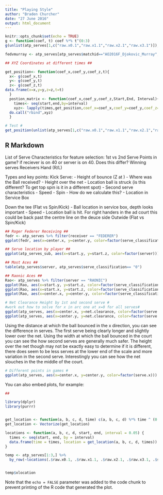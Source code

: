 ```yaml
---
title: "Playing Style"
author: "Braden Churcher"
date: "27 June 2016"
output: html_document
---
```


```r
knitr::opts_chunk$set(echo = TRUE)
g <- function(coef, t) coef %*% t^(0:3)
g(unlist(atp_serves[1,c("raw.x0.1","raw.x1.1","raw.x2.1","raw.x3.1")]),atp_serves$start.1[1])

fedvmurray <- atp_serves[atp_serves$matchid=="AO2016F_Djokovic_Murray",]

## XYZ Coordinates at different times ##

get_position<- function(coef_x,coef_y,coef_z,t){
  x<- g(coef_x,t)
  y<- g(coef_y,t)
  z<- g(coef_z,t)
data.frame(x=x,y=y,z=z,t=t)
  }
  postion_matrix <- function(coef_x,coef_y,coef_z,Start,End, Interval){
    times<- seq(start,end,by=interval)
    xyz<- lapply(times,get_position,coef_x=coef_x,coef_y=coef_y,coef_z=coef_z)
  do.call("rbind",xyz)
  }

# Test #
get_position(unlist(atp_serves[1,c("raw.x0.1","raw.x1.1","raw.x2.1","raw.x3.1")]), unlist(atp_serves[1,c("raw.y0.1","raw.y1.1","raw.y2.1","raw.y3.1")]),unlist(atp_serves[1,c("raw.z0.1","raw.z1.1","raw.z2.1","raw.z3.1")]),atp_serves$start.1[1])
```

## R Markdown
List of Serve Characteristics for feature selection:
1st vs 2nd Serve
Points in game? if reciever is on 40 or server is on 40. Does this differ?
Winning serves
Receivers Hand (R/L)

Types and key points:
Kick Serve:
  - Height of bounce (Z at )
      - Where was the Ball received?
  - Height over the net
  - Location ball is struck (is this different? To get top spin is it in a different spot)
  - Second serve characteristics
  - Speed
  - Spin
    - How do we calculate this?
  - Location in Service Box

Down the tee (Flat vs Spin/Kick)
  - Ball location in service box, depth looks important
  - Speed
  - Location ball is hit. For right handers in the ad court this could be back past the centre line on the      deuce side
Outwide (Flat vs Spin/Kick)


  

```r
## Roger Federer Receiving ##
fedr <- atp_serves %>% filter(receiver == "FEDERER")
ggplot(fedr, aes(x=center.x, y=center.y, color=factor(serve_classification))) + geom_point() + facet_wrap(~side)

## Serve location by player ##
ggplot(atp_serves_sub, aes(x=start.y, y=start.z, color=factor(server))) + geom_point()

## Most Aces ##
table(atp_serves$server, atp_serves$serve_classification== "0")

## Raonic Aces ##
Rao<- atp_serves %>% filter(server == "RAONIC")
ggplot(Rao, aes(x=start.y, y=start.z, color=factor(serve_classification == "0"))) + geom_point()
ggplot(Rao, aes(x=start.x, y=start.z, color=factor(serve_classification == "0"))) + geom_point() 
ggplot(Rao, aes(x=center.x, y=center.y, color=factor(serve_classification))) + geom_point() 
```

``` r
# Net Clearance Height by 1st and second serve #
#work out how to solve for x in arc one at x=0 for all serves#
ggplot(atp_serves, aes(x=center.x, y=net.clearance, color=factor(serve.x))) + geom_point() 
ggplot(atp_serves, aes(x=center.y, y=net.clearance, color=factor(serve.x))) + geom_point() 
```
Using the distance at which the ball bounced in the x direction, you can see the difference in serves. The first serve being clearly longer and slightly lower over the net. 
Using the width at which the ball bounced in the court you can see the how second serves are generally much safer. The height over the net though may not be exactly easy to determine if it is different, there does seem to be less serves at the lower end of the scale and more variation in the second serve. 
Interestingly you can see how the net slouches in the the middle of the court. 

```r
# Different points in games #
ggplot(atp_serves, aes(x=center.x, y=center.y, color=factor(serve.x))) + geom_point() + facet_wrap(~receiver_score)

```


You can also embed plots, for example:

```r
## 

library(dplyr)
library(purrr)


get_location <- function(a, b, c, d, time) c(a, b, c, d) %*% time ^ (0:3)
get_location <- Vectorize(get_location)

locations <- function(a, b, c, d, start, end, interval = 0.05) {
  times <- seq(start, end, by = interval)
  data.frame(time = times, location = get_location(a, b, c, d, times))
}

temp <- atp_serves[1:3,] %>%
  by_row(~locations(.$raw.x0.1, .$raw.x1.1, .$raw.x2.1, .$raw.x3.1, .$start.1, .$start.1 + .$duration.arc1), .to = "xlocation")


temp$xlocation
```

Note that the `echo = FALSE` parameter was added to the code chunk to prevent printing of the R code that generated the plot.
